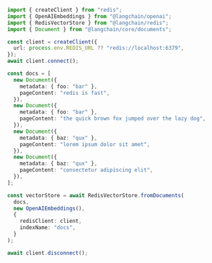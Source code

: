```typescript
import { createClient } from "redis";
import { OpenAIEmbeddings } from "@langchain/openai";
import { RedisVectorStore } from "@langchain/redis";
import { Document } from "@langchain/core/documents";

const client = createClient({
  url: process.env.REDIS_URL ?? "redis://localhost:6379",
});
await client.connect();

const docs = [
  new Document({
    metadata: { foo: "bar" },
    pageContent: "redis is fast",
  }),
  new Document({
    metadata: { foo: "bar" },
    pageContent: "the quick brown fox jumped over the lazy dog",
  }),
  new Document({
    metadata: { baz: "qux" },
    pageContent: "lorem ipsum dolor sit amet",
  }),
  new Document({
    metadata: { baz: "qux" },
    pageContent: "consectetur adipiscing elit",
  }),
];

const vectorStore = await RedisVectorStore.fromDocuments(
  docs,
  new OpenAIEmbeddings(),
  {
    redisClient: client,
    indexName: "docs",
  }
);

await client.disconnect();
```
